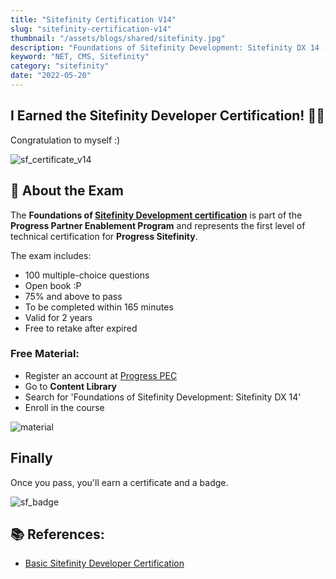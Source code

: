 ```yaml
---
title: "Sitefinity Certification V14"
slug: "sitefinity-certification-v14"
thumbnail: "/assets/blogs/shared/sitefinity.jpg"
description: "Foundations of Sitefinity Development: Sitefinity DX 14 - Certification Exam "
keyword: "NET, CMS, Sitefinity"
category: "sitefinity"
date: "2022-05-20"
---
```


## I Earned the Sitefinity Developer Certification! 🎉🎉

Congratulation to myself :)

![sf_certificate_v14](/assets/blogs/sitefinity-certification-v14/sf_certificate_v14.png)


## 🎯 About the Exam

The **Foundations of [Sitefinity Development certification](https://www.progress.com/services/education/sitefinity/basic-sitefinity-developer-certification)** is part of the **Progress Partner Enablement Program** and represents the first level of technical certification for **Progress Sitefinity**.

The exam includes:

- 100 multiple-choice questions
- Open book :P
- 75% and above to pass
- To be completed within 165 minutes
- Valid for 2 years
- Free to retake after expired


### Free Material:

- Register an account at [Progress PEC](https://pec.progress.com/home/dashboard)
- Go to **Content Library**
- Search for 'Foundations of Sitefinity Development: Sitefinity DX 14'
- Enroll in the course

![material](/assets/blogs/sitefinity-certification-v14/material.png)


## Finally

Once you pass, you'll earn a certificate and a badge.

![sf_badge](/assets/blogs/sitefinity-certification-v14/sf_badge.png)


## 📚 References:

- [Basic Sitefinity Developer Certification](https://www.progress.com/services/education/sitefinity/basic-sitefinity-developer-certification)